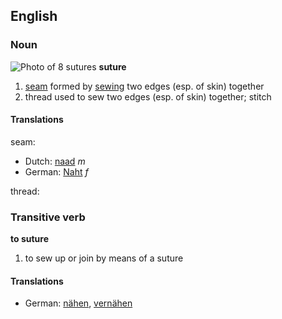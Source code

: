 ==English==
===Noun===
[[Image:Sutures.jpg|thumb|right|Photo of 8 sutures]]
'''suture'''

# [[seam]] formed by [[sew]]ing two edges (esp. of skin) together
# thread used to sew two edges (esp. of skin) together; stitch

====Translations====
seam:
*Dutch: [[naad]] ''m''
*German: [[Naht]] ''f''

thread:



===Transitive verb===
'''to suture'''

# to sew up or join by means of a suture

====Translations====
*German: [[nähen]], [[vernähen]]